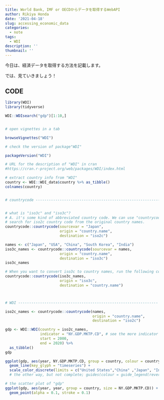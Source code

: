 ```yaml
---
title: World Bank, IMF or OECDからデータを取得するWebAPI
author: Rikiya Honda
date: '2021-04-18'
slug: accessing_economic_data
categories:
  - note
tags:
  - WDI
description: ''
thumbnail: ''
---
```


今日は、経済データを取得する方法を記載します。

では、見ていきましょう！

## CODE

```r
library(WDI)
library(tidyverse)

WDI::WDIsearch("gdp")[1:10,]


# open vignettes in a tab

browseVignettes("WDI")

# check the version of package"WDI"

packageVersion("WDI")

# URL for the description of "WDI" in cran
#https://cran.r-project.org/web/packages/WDI/index.html

# extract country info from "WDI"
country <- WDI::WDI_data$country %>% as_tibble()
colnames(country)


# countrycode -------------------------------------------------------------


# what is "iso3c" and "iso3c"?
# A. it's some kind of abbreviated country code. We can use "countrycode" package to
# search for iso2c country code from the original country names.
countrycode::countrycode(sourcevar = "Japan",
                         origin = "country.name",
                         destination = "iso2c")

names <- c("Japan", "USA", "China", "South Korea", "India")
iso3c_names <- countrycode::countrycode(sourcevar = names,
                         origin = "country.name",
                         destination = "iso3c")
iso3c_names

# When you want to convert iso3c to country names, run the following code.
countrycode::countrycode(iso3c_names,
                         origin = "iso3c", 
                         destination = "country.name")



# WDI ----------------------------------------------------------------

iso2c_names <- countrycode::countrycode(names,
                                        origin = "country.name",
                                        destination = "iso2c")

gdp <- WDI::WDI(country = iso2c_names,
                indicator = "NY.GDP.MKTP.CD", # see the more indicator from "https://data.worldbank.org/indicator"
                start = 2000,
                end = 2020) %>% 
  as_tibble()
gdp

ggplot(gdp, aes(year, NY.GDP.MKTP.CD, group = country, colour = country)) +
  geom_line(key_glyph = "timeseries") + 
  scale_color_discrete(limits = c("United States","China" ,"Japan", "India", "Korea")) 
  # the other way, but not complete; guides(colour = guide_legend(reverse = TRUE))

# the scatter plot of "gdp"
ggplot(gdp, aes(year, year, group = country, size = NY.GDP.MKTP.CD)) +
  geom_point(alpha = 0.1, stroke = 0.1)

```

